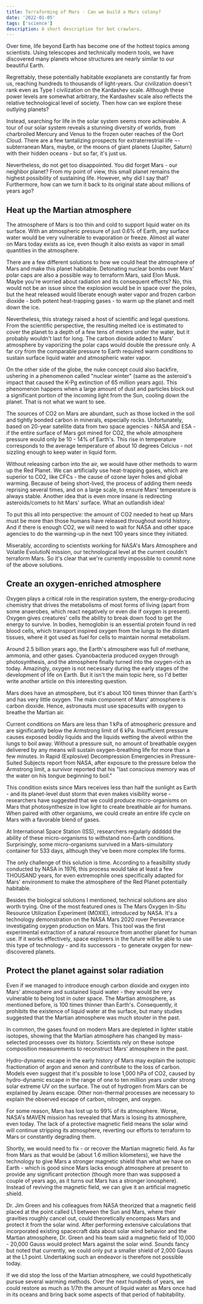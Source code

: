 ```yaml
---
title: Terraforming of Mars - Can we build a Mars colony?
date: '2022-01-05'
tags: ['science']
description: A short description for bot crawlers.
---
```


<TOCInline toc={props.toc} />

Over time, life beyond Earth has become one of the hottest topics among scientists. Using telescopes and technically modern tools, we have discovered many planets whose structures are nearly similar to our beautiful Earth.

Regrettably, these potentially habitable exoplanets are constantly far from us, reaching hundreds to thousands of light-years. Our civilization doesn't rank even as Type I civilization on the Kardashev scale. Although these power levels are somewhat arbitrary, the Kardashev scale also reflects the relative technological level of society. Then how can we explore these outlying planets?

Instead, searching for life in the solar system seems more achievable. A tour of our solar system reveals a stunning diversity of worlds, from charbroiled Mercury and Venus to the frozen outer reaches of the Oort Cloud. There are a few tantalizing prospects for extraterrestrial life ¬- subterranean Mars, maybe, or the moons of giant planets (Jupiter, Saturn) with their hidden oceans - but so far, it's just us.

Nevertheless, do not get too disappointed. You did forget Mars - our neighbor planet? From my point of view, this small planet remains the highest possibility of sustaining life. However, why did I say that? Furthermore, how can we turn it back to its original state about millions of years ago?

## Heat up the Martian atmosphere

The atmosphere of Mars is too thin and cold to support liquid water on its surface. With an atmospheric pressure of just 0.6% of Earth, any surface water would be very vulnerable to evaporation or freeze. Almost all water on Mars today exists as ice, even though it also exists as vapor in small quantities in the atmosphere.

There are a few different solutions to how we could heat the atmosphere of Mars and make this planet habitable. Detonating nuclear bombs over Mars' polar caps are also a possible way to terraform Mars, said Elon Musk. Maybe you're worried about radiation and its consequent effects? No, this would not be an issue since the explosion would be in space over the poles, but the heat released would liberate enough water vapor and frozen carbon dioxide - both potent heat-trapping gases - to warm up the planet and melt down the ice.

Nevertheless, this strategy raised a host of scientific and legal questions. From the scientific perspective, the resulting melted ice is estimated to cover the planet to a depth of a few tens of meters under the water, but it probably wouldn't last for long. The carbon dioxide added to Mars' atmosphere by vaporizing the polar caps would double the pressure only. A far cry from the comparable pressure to Earth required warm conditions to sustain surface liquid water and atmospheric water vapor.

On the other side of the globe, the nuke concept could also backfire, ushering in a phenomenon called "nuclear winter" (same as the asteroid's impact that caused the K-Pg extinction of 65 million years ago). This phenomenon happens when a large amount of dust and particles block out a significant portion of the incoming light from the Sun, cooling down the planet. That is not what we want to see.

The sources of CO2 on Mars are abundant, such as those locked in the soil and tightly bonded carbon in minerals, especially rocks. Unfortunately, based on 20-year satellite data from two space agencies - NASA and ESA - if the entire surface of Mars got mined for CO2, the whole atmosphere pressure would only be 10 - 14% of Earth's. This rise in temperature corresponds to the average temperature of about 10 degrees Celcius - not sizzling enough to keep water in liquid form.

Without releasing carbon into the air, we would have other methods to warm up the Red Planet. We can artificially use heat-trapping gases, which are superior to CO2, like CFCs - the cause of ozone layer holes and global warming. Because of being short-lived, the process of adding them needs reprising several times, and on a large scale, to ensure Mars' temperature is always stable. Another idea that is even more insane is redirecting asteroids/comets to hit Mars' surface. What an outlandish idea!

To put this all into perspective: the amount of CO2 needed to heat up Mars must be more than those humans have released throughout world history. And if there is enough CO2, we will need to wait for NASA and other space agencies to do the warming-up in the next 100 years since they initiated.

Miserably, according to scientists working for NASA's Mars Atmosphere and Volatile EvolutioN mission, our technological level at the current couldn't terraform Mars. So it's clear that we're currently impossible to commit none of the above solutions.

## Create an oxygen-enriched atmosphere

Oxygen plays a critical role in the respiration system, the energy-producing chemistry that drives the metabolisms of most forms of living (apart from some anaerobes, which react negatively or even die if oxygen is present). Oxygen gives creatures' cells the ability to break down food to get the energy to survive. In bodies, hemoglobin is an essential protein found in red blood cells, which transport inspired oxygen from the lungs to the distant tissues, where it got used as fuel for cells to maintain normal metabolism.

Around 2.5 billion years ago, the Earth's atmosphere was full of methane, ammonia, and other gases. Cyanobacteria produced oxygen through photosynthesis, and the atmosphere finally turned into the oxygen-rich as today. Amazingly, oxygen is not necessary during the early stages of the development of life on Earth. But it isn't the main topic here, so I'd better write another article on this interesting question.

Mars does have an atmosphere, but it's about 100 times thinner than Earth's and has very little oxygen. The main component of Mars' atmosphere is carbon dioxide. Hence, astronauts must use spacesuits with oxygen to breathe the Martian air.

Current conditions on Mars are less than 1 kPa of atmospheric pressure and are significantly below the Armstrong limit of 6 kPa. Insufficient pressure causes exposed bodily liquids and the liquids wetting the alveoli within the lungs to boil away. Without a pressure suit, no amount of breathable oxygen delivered by any means will sustain oxygen-breathing life for more than a few minutes. In Rapid (Explosive) Decompression Emergencies in Pressure-Suited Subjects report from NASA, after exposure to the pressure below the Armstrong limit, a survivor reported that his "last conscious memory was of the water on his tongue beginning to boil."

This condition exists since Mars receives less than half the sunlight as Earth - and its planet-level dust storm that even makes visibility worse - researchers have suggested that we could produce micro-organisms on Mars that photosynthesize in low light to create breathable air for humans. When paired with other organisms, we could create an entire life cycle on Mars with a favorable blend of gases.

At International Space Station (ISS), researchers regularly dddddd the ability of these micro-organisms to withstand non-Earth conditions. Surprisingly, some micro-organisms survived in a Mars-simulatory container for 533 days, although they've been more complex life forms.

The only challenge of this solution is time. According to a feasibility study conducted by NASA in 1976, this process would take at least a few THOUSAND years, for even extremophile ones specifically adapted for Mars' environment to make the atmosphere of the Red Planet potentially habitable.

Besides the biological solutions I mentioned, technical solutions are also worth trying. One of the most featured ones is The Mars Oxygen In-Situ Resource Utilization Experiment (MOXIE), introduced by NASA. It's a technology demonstration on the NASA Mars 2020 rover Perseverance investigating oxygen production on Mars. This tool was the first experimental extraction of a natural resource from another planet for human use. If it works effectively, space explorers in the future will be able to use this type of technology - and its successors - to generate oxygen for new-discovered planets.

## Protect the planet against solar radiation

Even if we managed to introduce enough carbon dioxide and oxygen into Mars' atmosphere and sustained liquid water - they would be very vulnerable to being lost in outer space. The Martian atmosphere, as mentioned before, is 100 times thinner than Earth's. Consequently, it prohibits the existence of liquid water at the surface, but many studies suggested that the Martian atmosphere was much stouter in the past.

In common, the gases found on modern Mars are depleted in lighter stable isotopes, showing that the Martian atmosphere has changed by mass-selected processes over its history. Scientists rely on these isotope composition measurements to reconstruct Mars' atmosphere in the past.

Hydro-dynamic escape in the early history of Mars may explain the isotopic fractionation of argon and xenon and contribute to the loss of carbon. Models even suggest that it's possible to lose 1,000 hPa of CO2, caused by hydro-dynamic escape in the range of one to ten million years under strong solar extreme UV on the surface. The out of hydrogen from Mars can be explained by Jeans escape. Other non-thermal processes are necessary to explain the observed escape of carbon, nitrogen, and oxygen.

For some reason, Mars has lost up to 99% of its atmosphere. Worse, NASA's MAVEN mission has revealed that Mars is losing its atmosphere, even today. The lack of a protective magnetic field means the solar wind will continue stripping its atmosphere, reverting our efforts to terraform to Mars or constantly degrading them.

Shortly, we would need to fix - or recover the Martian magnetic field. As far from Mars as that would be (about 1.6 million kilometers), we have the technology to give Mars a stronger magnetic shield than what we have on Earth - which is good since Mars lacks enough atmosphere at present to provide any significant protection (though more than was supposed a couple of years ago, as it turns out Mars has a stronger ionosphere). Instead of reviving the magnetic field, we can give it an artificial magnetic shield.

Dr. Jim Green and his colleagues from NASA theorized that a magnetic field placed at the point called L1 between the Sun and Mars, where their gravities roughly cancel out, could theoretically encompass Mars and protect it from the solar wind. After performing extensive calculations that incorporated existing spacecraft data about solar wind behavior and the Martian atmosphere, Dr. Green and his team said a magnetic field of 10,000 - 20,000 Gauss would protect Mars against the solar wind. Sounds fancy but noted that currently, we could only put a smaller shield of 2,000 Gauss at the L1 point. Undertaking such an endeavor is therefore not possible today.

If we did stop the loss of the Martian atmosphere, we could hypothetically pursue several warming methods. Over the next hundreds of years, we could restore as much as 1/7th the amount of liquid water as Mars once had in its oceans and bring back some aspects of that period of habitability.

